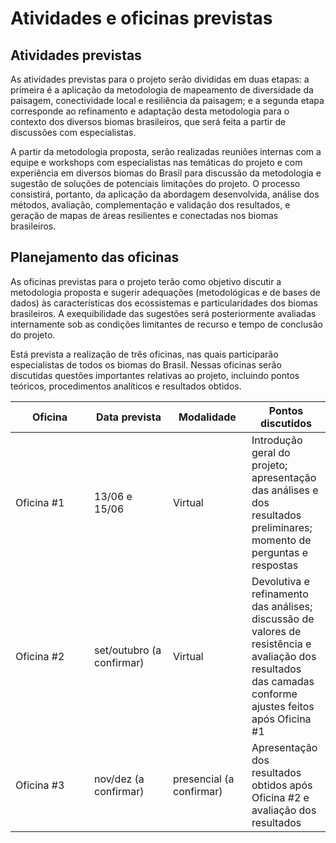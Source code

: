 # Atividades e oficinas previstas

## Atividades previstas

As atividades previstas para o projeto serão divididas em duas etapas: a primeira é a aplicação da metodologia de mapeamento de diversidade da paisagem, conectividade local e resiliência da paisagem; e a segunda etapa corresponde ao refinamento e adaptação desta metodologia para o contexto dos diversos biomas brasileiros, que será feita a partir de discussões com especialistas.

A partir da metodologia proposta, serão realizadas reuniões internas com a equipe e workshops com especialistas nas temáticas do projeto e com experiência em diversos biomas do Brasil para discussão da metodologia e sugestão de soluções de potenciais limitações do projeto. 
O processo consistirá, portanto, da aplicação da abordagem desenvolvida, análise dos métodos, avaliação, complementação e validação dos resultados, e geração de mapas de áreas resilientes e conectadas nos biomas brasileiros.


## Planejamento das oficinas

As oficinas previstas para o projeto terão como objetivo discutir a metodologia proposta e sugerir adequações (metodológicas e de bases de dados) às características dos ecossistemas e particularidades dos biomas brasileiros. A exequibilidade das sugestões será posteriormente avaliadas internamente sob as condições limitantes de recurso e tempo de conclusão do projeto.  

Está prevista a realização de três oficinas, nas quais participarão especialistas de todos os biomas do Brasil. Nessas oficinas serão discutidas questões importantes relativas ao projeto, incluindo pontos teóricos, procedimentos analíticos e resultados obtidos.

|Oficina|Data prevista|Modalidade|Pontos discutidos|
|--|--|--|--|
|Oficina #1| 13/06 e 15/06|Virtual|Introdução geral do projeto; apresentação das análises e dos resultados preliminares; momento de perguntas e respostas|
|Oficina #2| set/outubro (a confirmar)|Virtual|Devolutiva e refinamento das análises; discussão de valores de resistência e avaliação dos resultados das camadas conforme ajustes feitos após Oficina #1|
|Oficina #3|nov/dez (a confirmar)|presencial (a confirmar)| Apresentação dos resultados obtidos após Oficina #2 e avaliação dos resultados|





